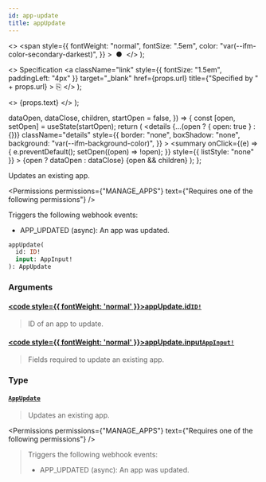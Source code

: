 ```yaml
---
id: app-update
title: appUpdate
---
```


  <>
    <span
      style={{
        fontWeight: "normal",
        fontSize: ".5em",
        color: "var(--ifm-color-secondary-darkest)",
      }}
    >
      &nbsp;●&nbsp;
    </span>
  </>
);

  <>
    Specification
    <a
      className="link"
      style={{ fontSize: "1.5em", paddingLeft: "4px" }}
      target="\_blank"
      href={props.url}
      title={"Specified by " + props.url}
    >
      ⎘
    </a>
  </>
);

  <>
    <span className={props.class}>{props.text}</span>
  </>
);


  dataOpen,
  dataClose,
  children,
  startOpen = false,
}) => {
  const [open, setOpen] = useState(startOpen);
  return (
    <details
      {...(open ? { open: true } : {})}
      className="details"
      style={{
        border: "none",
        boxShadow: "none",
        background: "var(--ifm-background-color)",
      }}
    >
      <summary
        onClick={(e) => {
          e.preventDefault();
          setOpen((open) => !open);
        }}
        style={{ listStyle: "none" }}
      >
        {open ? dataOpen : dataClose}
      </summary>
      {open && children}
    </details>
  );
};

Updates an existing app.

<Permissions
  permissions={"MANAGE_APPS"}
  text={"Requires one of the following permissions"}
/>

Triggers the following webhook events:

- APP_UPDATED (async): An app was updated.

```graphql
appUpdate(
  id: ID!
  input: AppInput!
): AppUpdate
```

### Arguments

#### [<code style={{ fontWeight: 'normal' }}>appUpdate.<b>id</b></code>](#)<Bullet />[`ID!`](../../../api-reference/miscellaneous/scalars/id) <Badge class="badge badge--secondary" text="non-null"/> <Badge class="badge badge--secondary" text="scalar"/> <Badge class="badge badge--secondary" text="miscellaneous"/>

> ID of an app to update.

#### [<code style={{ fontWeight: 'normal' }}>appUpdate.<b>input</b></code>](#)<Bullet />[`AppInput!`](../../../api-reference/apps/inputs/app-input) <Badge class="badge badge--secondary" text="non-null"/> <Badge class="badge badge--secondary" text="input"/> <Badge class="badge badge--secondary" text="apps"/>

> Fields required to update an existing app.

### Type

#### [`AppUpdate`](../../../api-reference/apps/objects/app-update) <Badge class="badge badge--secondary" text="object"/> <Badge class="badge badge--secondary" text="apps"/>

> Updates an existing app.

<Permissions
  permissions={"MANAGE_APPS"}
  text={"Requires one of the following permissions"}
/>

> Triggers the following webhook events:
>
> - APP_UPDATED (async): An app was updated.

